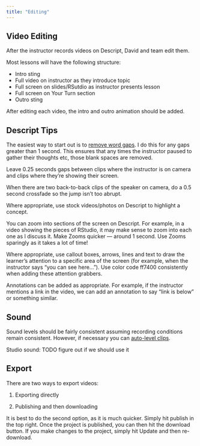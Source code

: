 ```yaml
---
title: "Editing"
---
```


## Video Editing

After the instructor records videos on Descript, David and team edit them. 

Most lessons will have the following structure:

- Intro sting
- Full video on instructor as they introduce topic
- Full screen on slides/RSutdio as instructor presents lesson
- Full screen on Your Turn section
- Outro sting

After editing each video, the intro and outro animation should be added.

## Descript Tips

The easiest way to start out is to [remove word gaps](https://help.descript.com/hc/en-us/articles/10164807277453-Adjusting-word-gaps-in-bulk). I do this for any gaps greater than 1 second. This ensures that any times the instructor paused to gather their thoughts etc, those blank spaces are removed. 

Leave 0.25 seconds gaps between clips where the instructor is on camera and clips where they're showing their screen.

When there are two back-to-back clips of the speaker on camera, do a 0.5 second crossfade so the jump isn’t too abrupt.

Where appropriate, use stock videos/photos on Descript to highlight a concept.

You can zoom into sections of the screen on Descript. For example, in a video showing the pieces of RStudio, it may make sense to zoom into each one as I discuss it. Make Zooms quicker — around 1 second. Use Zooms sparingly as it takes a lot of time! 

Where appropriate, use callout boxes, arrows, lines and text to draw the learner's attention to a specific area of the screen (for example, when the instructor says "you can see here..."). Use color code ff7400 consistently when adding these attention grabbers.

Annotations can be added as appropriate. For example, if the instructor mentions a link in the video, we can add an annotation to say "link is below" or something similar.

## Sound

Sound levels should be fairly consistent assuming recording conditions remain consistent. However, if necessary you can [auto-level clips](https://help.descript.com/hc/en-us/articles/10249334057357-Auto-leveling-individual-clips).

Studio sound: TODO figure out if we should use it

## Export

There are two ways to export videos:

1. Exporting directly

2. Publishing and then downloading

It is best to do the second option, as it is much quicker. Simply hit publish in the top right. Once the project is published, you can then hit the download button. If you make changes to the project, simply hit Update and then re-download. 
